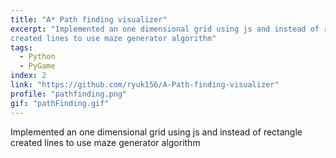 ```yaml
---
title: "A* Path finding visualizer"
excerpt: "Implemented an one dimensional grid using js and instead of rectangle
created lines to use maze generator algorithm"
tags:
  - Python
  - PyGame
index: 2
link: "https://github.com/ryuk156/A-Path-finding-visualizer"
profile: "pathfinding.png"
gif: "pathFinding.gif"
---
```


Implemented an one dimensional grid using js and instead of rectangle
created lines to use maze generator algorithm
